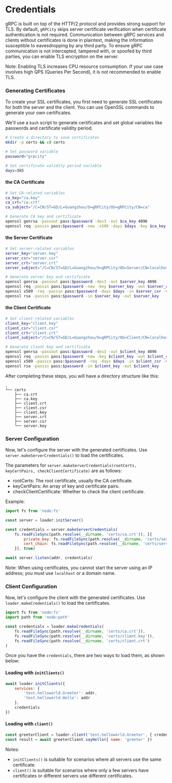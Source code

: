 # Credentials

gRPC is built on top of the HTTP/2 protocol and provides strong support for TLS. By default, `gRPCity` skips server certificate verification when certificate authentication is not required. Communication between gRPC services and clients without certificates is done in plaintext, making the information susceptible to eavesdropping by any third party. To ensure gRPC communication is not intercepted, tampered with, or spoofed by third parties, you can enable TLS encryption on the server.

Note: Enabling TLS increases CPU resource consumption. If your use case involves high QPS (Queries Per Second), it is not recommended to enable TLS.

### Generating Certificates

To create your SSL certificates, you first need to generate SSL certificates for both the server and the client. You can use OpenSSL commands to generate your own certificates.

We'll use a `bash` script to generate certificates and set global variables like passwords and certificate validity period.

```bash
# Create a directory to save certificates
mkdir -p certs && cd certs

# Set password variable
password="grpcity"

# Set certificate validity period variable
days=365
```

#### the CA Certificate

```bash
# Set CA-related variables
ca_key="ca.key"
ca_crt="ca.crt"
ca_subject="/C=CN/ST=GD/L=Guangzhou/O=gRPCity/OU=gRPCity/CN=ca"

# Generate CA key and certificate
openssl genrsa -passout pass:$password -des3 -out $ca_key 4096
openssl req -passin pass:$password -new -x509 -days $days -key $ca_key -out $ca_crt -subj  "$ca_subject"
```

#### the Server Certificate

```bash
# Set server-related variables
server_key="server.key"
server_csr="server.csr"
server_crt="server.crt"
server_subject="/C=CN/ST=GD/L=Guangzhou/O=gRPCity/OU=Server/CN=localhost"

# Generate server key and certificate
openssl genrsa -passout pass:$password -des3 -out $server_key 4096
openssl req -passin pass:$password -new -key $server_key -out $server_csr -subj  "$server_subject"
openssl x509 -req -passin pass:$password -days $days -in $server_csr -CA $ca_crt -CAkey $ca_key -set_serial 01 -out $server_crt
openssl rsa -passin pass:$password -in $server_key -out $server_key
```

#### the Client Certificate

```bash
# Set client-related variables
client_key="client.key"
client_csr="client.csr"
client_crt="client.crt"
client_subject="/C=CN/ST=GD/L=Guangzhou/O=gRPCity/OU=Client/CN=localhost"

# Generate client key and certificate
openssl genrsa -passout pass:$password -des3 -out $client_key 4096
openssl req -passin pass:$password -new -key $client_key -out $client_csr -subj  "$client_subject"
openssl x509 -passin pass:$password -req -days $days -in $client_csr -CA $ca_crt -CAkey $ca_key -set_serial 01 -out $client_crt
openssl rsa -passin pass:$password -in $client_key -out $client_key
```

After completing these steps, you will have a directory structure like this:

```plaintext
.
└── certs
    ├── ca.crt
    ├── ca.key
    ├── client.crt
    ├── client.csr
    ├── client.key
    ├── server.crt
    ├── server.csr
    └── server.key
```

### Server Configuration

Now, let's configure the server with the generated certificates. Use `server.makeServerCredentials()` to load the certificates.

The parameters for `server.makeServerCredentials(rootCerts, keyCertPairs, checkClientCertificate)` are as follows:

- rootCerts: The root certificate, usually the CA certificate.
- keyCertPairs: An array of key and certificate pairs.
- checkClientCertificate: Whether to check the client certificate.

Example:

```javascript
import fs from 'node:fs'

const server = loader.initServer()

const credentials = server.makeServerCredentials(
    fs.readFileSync(path.resolve(__dirname, 'certs/ca.crt')), [{
        private_key: fs.readFileSync(path.resolve(__dirname, 'certs/server.key')),
        cert_chain: fs.readFileSync(path.resolve(__dirname, 'certs/server.crt'))
    }], true)

await server.listen(addr, credentials)
```

Note: When using certificates, you cannot start the server using an IP address; you must use `localhost` or a domain name.

### Client Configuration

Now, let's configure the client with the generated certificates. Use `loader.makeCredentials()` to load the certificates.

```javascript
import fs from 'node:fs'
import path from 'node:path'

const credentials = loader.makeCredentials(
    fs.readFileSync(path.resolve(__dirname, 'certs/ca.crt')),
    fs.readFileSync(path.resolve(__dirname, 'certs/client.key')),
    fs.readFileSync(path.resolve(__dirname, 'certs/client.crt')
)
```

Once you have the `credentials`, there are two ways to load them, as shown below:

#### Loading with `initClients()`

```javascript
await loader.initClients({
    services: {
        'test.helloworld.Greeter': addr,
        'test.helloworld.Hello': addr
    },
    credentials
})
```

#### Loading with `client()`

```javascript
const greeterClient = loader.client('test.helloworld.Greeter', { credentials })
const result = await greeterClient.sayHello({ name: 'greeter' })
```

Notes:
- `initClients()` is suitable for scenarios where all servers use the same certificate.
- `client()` is suitable for scenarios where only a few servers have certificates or different servers use different certificates.
